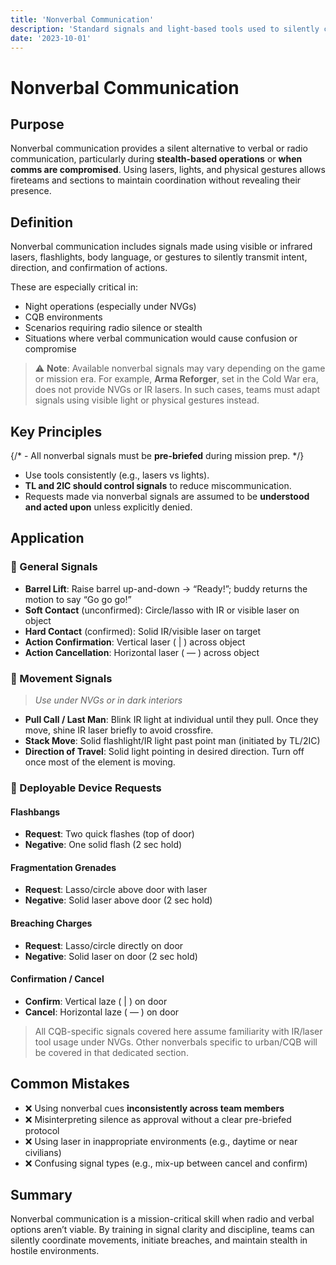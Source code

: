 ```yaml
---
title: 'Nonverbal Communication'
description: 'Standard signals and light-based tools used to silently communicate during stealth or no-radio operations.'
date: '2023-10-01'
---
```


# Nonverbal Communication

## Purpose

Nonverbal communication provides a silent alternative to verbal or radio communication, particularly during **stealth-based operations** or **when comms are compromised**. Using lasers, lights, and physical gestures allows fireteams and sections to maintain coordination without revealing their presence.

## Definition

Nonverbal communication includes signals made using visible or infrared lasers, flashlights, body language, or gestures to silently transmit intent, direction, and confirmation of actions.

These are especially critical in:

- Night operations (especially under NVGs)
- CQB environments
- Scenarios requiring radio silence or stealth
- Situations where verbal communication would cause confusion or compromise

> ⚠️ **Note**: Available nonverbal signals may vary depending on the game or mission era. For example, **Arma Reforger**, set in the Cold War era, does not provide NVGs or IR lasers. In such cases, teams must adapt signals using visible light or physical gestures instead.

## Key Principles

{/* - All nonverbal signals must be **pre-briefed** during mission prep. */}

- Use tools consistently (e.g., lasers vs lights).
- **TL and 2IC should control signals** to reduce miscommunication.
- Requests made via nonverbal signals are assumed to be **understood and acted upon** unless explicitly denied.

## Application

### 🔹 General Signals

- **Barrel Lift**: Raise barrel up-and-down → “Ready!”; buddy returns the motion to say “Go go go!”
- **Soft Contact** (unconfirmed): Circle/lasso with IR or visible laser on object
- **Hard Contact** (confirmed): Solid IR/visible laser on target
- **Action Confirmation**: Vertical laser ( | ) across object
- **Action Cancellation**: Horizontal laser ( — ) across object

### 🔹 Movement Signals

> _Use under NVGs or in dark interiors_

- **Pull Call / Last Man**: Blink IR light at individual until they pull. Once they move, shine IR laser briefly to avoid crossfire.
- **Stack Move**: Solid flashlight/IR light past point man (initiated by TL/2IC)
- **Direction of Travel**: Solid light pointing in desired direction. Turn off once most of the element is moving.

### 🔹 Deployable Device Requests

#### Flashbangs

- **Request**: Two quick flashes (top of door)
- **Negative**: One solid flash (2 sec hold)

#### Fragmentation Grenades

- **Request**: Lasso/circle above door with laser
- **Negative**: Solid laser above door (2 sec hold)

#### Breaching Charges

- **Request**: Lasso/circle directly on door
- **Negative**: Solid laser on door (2 sec hold)

#### Confirmation / Cancel

- **Confirm**: Vertical laze ( | ) on door
- **Cancel**: Horizontal laze ( — ) on door

> All CQB-specific signals covered here assume familiarity with IR/laser tool usage under NVGs. Other nonverbals specific to urban/CQB will be covered in that dedicated section.

## Common Mistakes

- ❌ Using nonverbal cues **inconsistently across team members**
- ❌ Misinterpreting silence as approval without a clear pre-briefed protocol
- ❌ Using laser in inappropriate environments (e.g., daytime or near civilians)
- ❌ Confusing signal types (e.g., mix-up between cancel and confirm)

## Summary

Nonverbal communication is a mission-critical skill when radio and verbal options aren’t viable. By training in signal clarity and discipline, teams can silently coordinate movements, initiate breaches, and maintain stealth in hostile environments.
